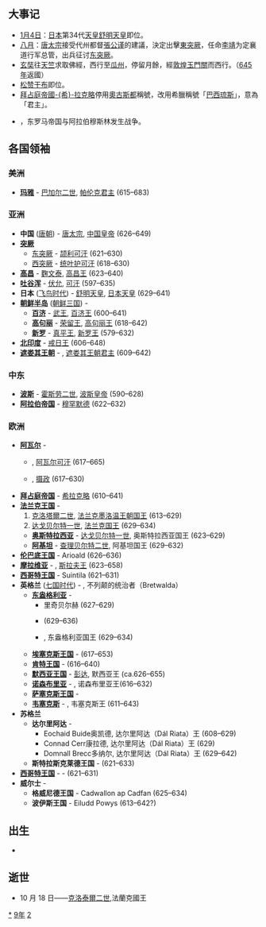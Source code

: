 {{yearTOC|629|高昌'''[[延壽_(高昌)|延壽]]六年'''；唐'''[[貞觀|貞觀]]三年'''；新罗'''[[建福_(新羅)|建福]]四十六年'''}}

== 大事记 ==
* [[1月4日|1月4日]]：[[日本|日本]]第34代[[天皇|天皇]][[舒明天皇|舒明天皇]]即位。
* [[八月|八月]]：[[唐太宗|唐太宗]]接受代州都督[[張公谨|張公谨]]的建議，決定出擊[[東突厥|東突厥]]，任命[[李靖|李靖]]为定襄道行军总管，出兵征讨[[东突厥|东突厥]]。
* [[玄奘|玄奘]]往[[天竺|天竺]]求取佛經，西行至[[瓜州|瓜州]]，停留月餘，經[[敦煌|敦煌]][[玉門關|玉門關]]而西行。（[[645年|645年]]返國）
* [[松赞干布|松赞干布]]即位。
* [[拜占庭帝國|拜占庭帝國]][[席哈克略|-{希}-拉克略]]停用[[奧古斯都|奧古斯都]]稱號，改用希臘稱號「[[巴西琉斯|巴西琉斯]]」，意為「君主」。
*{{tsl|en|Battle of Mu'tah}}，东罗马帝国与阿拉伯穆斯林发生战争。
== 各国领袖 ==
===美洲===
*'''[[玛雅文明|玛雅]]''' - [[巴加尔二世|巴加尔二世]], [[帕伦克|帕伦克君主]] (615–683)

===亚洲===
*'''中国''' ([[唐朝|唐朝]]) - [[唐太宗|唐太宗]], [[中国皇帝|中国皇帝]] (626–649)
*'''[[突厥|突厥]]'''
**[[东突厥|东突厥]] - [[颉利可汗|颉利可汗]] (621–630)
**[[西突厥|西突厥]] - [[统叶护可汗|统叶护可汗]] (618–630)
*'''[[高昌|高昌]]''' - [[麴文泰|麴文泰]], [[麴氏高昌|高昌王]] (623–640)
*'''[[吐谷浑|吐谷浑]]''' - [[伏允|伏允]], [[吐谷浑首领列表|可汗]] (597–635)
*'''日本''' ([[飞鸟时代|飞鸟时代]]) - [[舒明天皇|舒明天皇]], [[日本天皇|日本天皇]] (629–641)
*'''[[朝鲜半岛|朝鲜半岛]]''' ([[朝鲜三国|朝鲜三国]]) -
**'''[[百济|百济]]''' - [[百济武王|武王]], [[百济君主列表|百济王]] (600–641)
**'''[[高句丽|高句丽]]''' - [[荣留王|荣留王]], [[高句丽君主列表|高句丽王]] (618–642)
**'''[[新罗|新罗]]''' - [[真平王|真平王]], [[新罗君主列表|新罗王]] (579–632)
*'''[[北印度|北印度]]''' - [[戒日王|戒日王]] (606–648)
*'''[[遮娄其王朝|遮娄其王朝]]''' - {{link-en|補羅稽舍二世|Pulakesi II}}, [[遮娄其王朝|遮娄其王朝君主]] (609–642)

===中东===
*'''[[波斯|波斯]]''' - [[霍斯劳二世|霍斯劳二世]], [[萨珊王朝|波斯皇帝]] (590–628)
*'''[[阿拉伯帝国|阿拉伯帝国]]''' - [[穆罕默德|穆罕默德]] (622–632)
===欧洲===
*'''[[阿瓦尔人|阿瓦尔]]''' -
**{{tsl|en|Kubrat|库勃拉特}}, [[可汗|阿瓦尔可汗]] (617–665)
**{{link-en|欧嘉纳|Organa}}, [[摄政|摄政]] (617–630)
*'''[[拜占庭帝国|拜占庭帝国]]''' - [[希拉克略|希拉克略]] (610–641)
*'''[[法兰克王国|法兰克王国]]''' - 
*#[[克洛泰尔二世|克洛塔爾二世]], [[墨洛温王朝|法兰克墨洛温王朝国王]] (613–629)
*#[[达戈贝尔特一世|达戈贝尔特一世]], [[法国君主列表|法兰克国王]] (629–634)
**'''[[奥斯特拉西亚|奥斯特拉西亚]]''' - [[达戈贝尔特一世|达戈贝尔特一世]], 奥斯特拉西亚国王 (623–629)
**'''[[阿基坦|阿基坦]]''' - [[查理贝尔特二世|查理贝尔特二世]], 阿基坦国王 (629–632)
*'''[[伦巴底人|伦巴底王国]]''' - Arioald (626–636)
*'''[[摩拉维亚|摩拉维亚]]''' - {{link-en|萨莫 (国王)|Samo|萨莫}}, [[斯拉夫人|斯拉夫王]] (623–658)
*'''[[西哥特王国|西哥特王国]]''' - Suintila (621–631)
*'''英格兰''' ([[七国时代|七国时代]]) - {{link-en|埃德温|Edwin of Northumbria}}, 不列颠的统治者（Bretwalda）
**'''[[东盎格利亚|东盎格利亚]]''' - 
***里奇贝尔赫  (627–629)
***{{link-en|艾格利司|Ecgric of East Anglia}} (629–636)
***{{link-en|西格伯特|Sigebert of East Anglia}}, 东盎格利亚国王 (629–634)
**'''[[埃塞克斯王国|埃塞克斯王国]]''' - {{link-en|西吉伯特一世|Sigeberht I of Essex}} (617–653)
**'''[[肯特王国|肯特王国]]''' - {{link-en|伊德鲍尔德|Eadbald of Kent}} (616–640)
**'''[[默西亚王国|默西亚王国]]''' - [[彭达_(麦西亚)|彭达]], 默西亚王 (ca.626–655)
**'''[[诺森布里亚|诺森布里亚]]''' - {{link-en|埃德温|Edwin of Northumbria}}, 诺森布里亚王(616–632)
**'''[[萨塞克斯王国|萨塞克斯王国]]''' -
**'''[[韦塞克斯|韦塞克斯]]''' - {{link-en|西内吉尔斯|Cynegils of Wessex}}, 韦塞克斯王 (611–643)
*'''苏格兰'''
**'''达尔里阿达''' - 
***Eochaid Buide奥凯德, 达尔里阿达（Dál Riata）王 (608–629)
***Connad Cerr康拉德, 达尔里阿达（Dál Riata）王 (629)
***Domnall Brecc多纳尔, 达尔里阿达（Dál Riata）王 (629–642)
**'''斯特拉斯克莱德王国''' - {{link-en|比利一世|Bili I of Strathclyde}} (621–633)
*'''[[西哥特王国|西哥特王国]]''' - - {{link-en|苏因提拉|Suintila}}(621–631)
*'''威尔士''' -
**'''格威尼德王国''' - Cadwallon ap Cadfan (625–634)
**'''波伊斯王国''' - Eiludd Powys (613–642?)

== 出生 ==
*

== 逝世 ==
{{Wikisource year mention}}
*10 月 18 日——[[克洛泰爾二世|克洛泰爾二世]],法蘭克國王

[[Category:629年|*]]
[[Category:620年代|9年]]
[[Category:7世纪各年|2]]